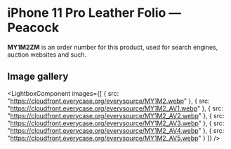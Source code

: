 
# iPhone 11 Pro Leather Folio — Peacock

<Callout type='info' emoji='👉🏻'>**MY1M2ZM** is an order number for this product, used for search engines, auction websites and such.</Callout>

## Image gallery

<LightboxComponent
    images={[
      {
        src: "https://cloudfront.everycase.org/everysource/MY1M2.webp"
      },
      {
        src: "https://cloudfront.everycase.org/everysource/MY1M2_AV1.webp"
      },
      {
        src: "https://cloudfront.everycase.org/everysource/MY1M2_AV2.webp"
      },
      {
        src: "https://cloudfront.everycase.org/everysource/MY1M2_AV3.webp"
      },
      {
        src: "https://cloudfront.everycase.org/everysource/MY1M2_AV4.webp"
      },
      {
        src: "https://cloudfront.everycase.org/everysource/MY1M2_AV5.webp"
      }
    ]}
  />
